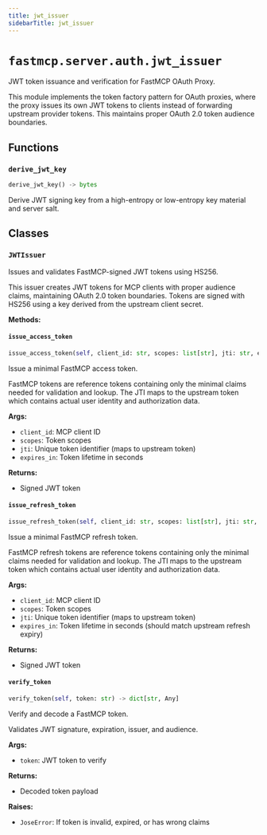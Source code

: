 ```yaml
---
title: jwt_issuer
sidebarTitle: jwt_issuer
---
```


# `fastmcp.server.auth.jwt_issuer`


JWT token issuance and verification for FastMCP OAuth Proxy.

This module implements the token factory pattern for OAuth proxies, where the proxy
issues its own JWT tokens to clients instead of forwarding upstream provider tokens.
This maintains proper OAuth 2.0 token audience boundaries.


## Functions

### `derive_jwt_key` <sup><a href="https://github.com/jlowin/fastmcp/blob/main/src/fastmcp/server/auth/jwt_issuer.py#L37" target="_blank"><Icon icon="github" style="width: 14px; height: 14px;" /></a></sup>

```python
derive_jwt_key() -> bytes
```


Derive JWT signing key from a high-entropy or low-entropy key material and server salt.


## Classes

### `JWTIssuer` <sup><a href="https://github.com/jlowin/fastmcp/blob/main/src/fastmcp/server/auth/jwt_issuer.py#L74" target="_blank"><Icon icon="github" style="width: 14px; height: 14px;" /></a></sup>


Issues and validates FastMCP-signed JWT tokens using HS256.

This issuer creates JWT tokens for MCP clients with proper audience claims,
maintaining OAuth 2.0 token boundaries. Tokens are signed with HS256 using
a key derived from the upstream client secret.


**Methods:**

#### `issue_access_token` <sup><a href="https://github.com/jlowin/fastmcp/blob/main/src/fastmcp/server/auth/jwt_issuer.py#L100" target="_blank"><Icon icon="github" style="width: 14px; height: 14px;" /></a></sup>

```python
issue_access_token(self, client_id: str, scopes: list[str], jti: str, expires_in: int = 3600) -> str
```

Issue a minimal FastMCP access token.

FastMCP tokens are reference tokens containing only the minimal claims
needed for validation and lookup. The JTI maps to the upstream token
which contains actual user identity and authorization data.

**Args:**
- `client_id`: MCP client ID
- `scopes`: Token scopes
- `jti`: Unique token identifier (maps to upstream token)
- `expires_in`: Token lifetime in seconds

**Returns:**
- Signed JWT token


#### `issue_refresh_token` <sup><a href="https://github.com/jlowin/fastmcp/blob/main/src/fastmcp/server/auth/jwt_issuer.py#L147" target="_blank"><Icon icon="github" style="width: 14px; height: 14px;" /></a></sup>

```python
issue_refresh_token(self, client_id: str, scopes: list[str], jti: str, expires_in: int) -> str
```

Issue a minimal FastMCP refresh token.

FastMCP refresh tokens are reference tokens containing only the minimal
claims needed for validation and lookup. The JTI maps to the upstream
token which contains actual user identity and authorization data.

**Args:**
- `client_id`: MCP client ID
- `scopes`: Token scopes
- `jti`: Unique token identifier (maps to upstream token)
- `expires_in`: Token lifetime in seconds (should match upstream refresh expiry)

**Returns:**
- Signed JWT token


#### `verify_token` <sup><a href="https://github.com/jlowin/fastmcp/blob/main/src/fastmcp/server/auth/jwt_issuer.py#L195" target="_blank"><Icon icon="github" style="width: 14px; height: 14px;" /></a></sup>

```python
verify_token(self, token: str) -> dict[str, Any]
```

Verify and decode a FastMCP token.

Validates JWT signature, expiration, issuer, and audience.

**Args:**
- `token`: JWT token to verify

**Returns:**
- Decoded token payload

**Raises:**
- `JoseError`: If token is invalid, expired, or has wrong claims

